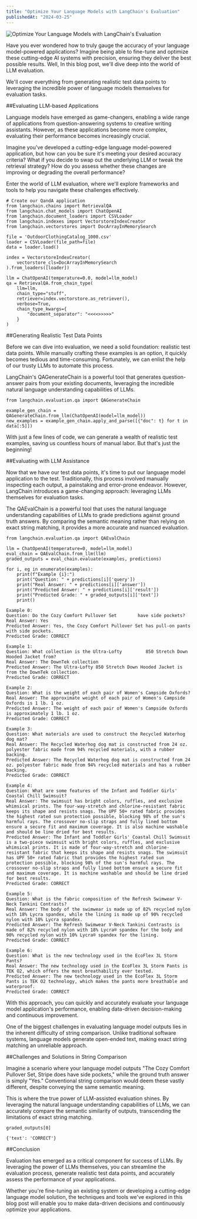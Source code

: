 ```yaml
---
title: "Optimize Your Language Models with LangChain's Evaluation"
publishedAt: "2024-03-25"
---
```


![Optimize Your Language Models with LangChain's Evaluation](https://dev-to-uploads.s3.amazonaws.com/uploads/articles/wwr4jr5ltap5hfwfyp2i.jpg)

 Have you ever wondered how to truly gauge the accuracy of your language model-powered applications? Imagine being able to fine-tune and optimize these cutting-edge AI systems with precision, ensuring they deliver the best possible results. Well, In this blog post, we'll dive deep into the world of LLM evaluation.

We'll cover everything from generating realistic test data points to leveraging the incredible power of language models themselves for evaluation tasks.

##Evaluating LLM-based Applications

Language models have emerged as game-changers, enabling a wide range of applications from question-answering systems to creative writing assistants. However, as these applications become more complex, evaluating their performance becomes increasingly crucial.

Imagine you've developed a cutting-edge language model-powered application, but how can you be sure it's meeting your desired accuracy criteria? What if you decide to swap out the underlying LLM or tweak the retrieval strategy? How do you assess whether these changes are improving or degrading the overall performance?

Enter the world of LLM evaluation, where we'll explore frameworks and tools to help you navigate these challenges effectively.

```
# Create our QandA application
from langchain.chains import RetrievalQA
from langchain.chat_models import ChatOpenAI
from langchain.document_loaders import CSVLoader
from langchain.indexes import VectorstoreIndexCreator
from langchain.vectorstores import DocArrayInMemorySearch

file = 'OutdoorClothingCatalog_1000.csv'
loader = CSVLoader(file_path=file)
data = loader.load()

index = VectorstoreIndexCreator(
    vectorstore_cls=DocArrayInMemorySearch
).from_loaders([loader])

llm = ChatOpenAI(temperature=0.0, model=llm_model)
qa = RetrievalQA.from_chain_type(
    llm=llm, 
    chain_type="stuff", 
    retriever=index.vectorstore.as_retriever(), 
    verbose=True,
    chain_type_kwargs={
        "document_separator": "<<<<>>>>>"
    }
)

``` 
##Generating Realistic Test Data Points

Before we can dive into evaluation, we need a solid foundation: realistic test data points. While manually crafting these examples is an option, it quickly becomes tedious and time-consuming. Fortunately, we can enlist the help of our trusty LLMs to automate this process.

LangChain's QAGenerateChain is a powerful tool that generates question-answer pairs from your existing documents, leveraging the incredible natural language understanding capabilities of LLMs.

```
from langchain.evaluation.qa import QAGenerateChain

example_gen_chain = QAGenerateChain.from_llm(ChatOpenAI(model=llm_model))
new_examples = example_gen_chain.apply_and_parse([{"doc": t} for t in data[:5]])

```
With just a few lines of code, we can generate a wealth of realistic test examples, saving us countless hours of manual labor. But that's just the beginning!

##Evaluating with LLM Assistance

Now that we have our test data points, it's time to put our language model application to the test. Traditionally, this process involved manually inspecting each output, a painstaking and error-prone endeavor. However, LangChain introduces a game-changing approach: leveraging LLMs themselves for evaluation tasks.

The QAEvalChain is a powerful tool that uses the natural language understanding capabilities of LLMs to grade predictions against ground truth answers. By comparing the semantic meaning rather than relying on exact string matching, it provides a more accurate and nuanced evaluation.

```
from langchain.evaluation.qa import QAEvalChain

llm = ChatOpenAI(temperature=0, model=llm_model)
eval_chain = QAEvalChain.from_llm(llm)
graded_outputs = eval_chain.evaluate(examples, predictions)

for i, eg in enumerate(examples):
    print(f"Example {i}:")
    print("Question: " + predictions[i]['query'])
    print("Real Answer: " + predictions[i]['answer'])
    print("Predicted Answer: " + predictions[i]['result']) 
    print("Predicted Grade: " + graded_outputs[i]['text'])
    print()

```
```
Example 0:
Question: Do the Cozy Comfort Pullover Set        have side pockets?
Real Answer: Yes
Predicted Answer: Yes, the Cozy Comfort Pullover Set has pull-on pants with side pockets.
Predicted Grade: CORRECT

Example 1:
Question: What collection is the Ultra-Lofty         850 Stretch Down Hooded Jacket from?
Real Answer: The DownTek collection
Predicted Answer: The Ultra-Lofty 850 Stretch Down Hooded Jacket is from the DownTek collection.
Predicted Grade: CORRECT

Example 2:
Question: What is the weight of each pair of Women's Campside Oxfords?
Real Answer: The approximate weight of each pair of Women's Campside Oxfords is 1 lb. 1 oz.
Predicted Answer: The weight of each pair of Women's Campside Oxfords is approximately 1 lb. 1 oz.
Predicted Grade: CORRECT

Example 3:
Question: What materials are used to construct the Recycled Waterhog dog mat?
Real Answer: The Recycled Waterhog dog mat is constructed from 24 oz. polyester fabric made from 94% recycled materials, with a rubber backing.
Predicted Answer: The Recycled Waterhog dog mat is constructed from 24 oz. polyester fabric made from 94% recycled materials and has a rubber backing.
Predicted Grade: CORRECT

Example 4:
Question: What are some features of the Infant and Toddler Girls' Coastal Chill Swimsuit?
Real Answer: The swimsuit has bright colors, ruffles, and exclusive whimsical prints. The four-way-stretch and chlorine-resistant fabric keeps its shape and resists snags. The UPF 50+ rated fabric provides the highest rated sun protection possible, blocking 98% of the sun's harmful rays. The crossover no-slip straps and fully lined bottom ensure a secure fit and maximum coverage. It is also machine washable and should be line dried for best results.
Predicted Answer: The Infant and Toddler Girls' Coastal Chill Swimsuit is a two-piece swimsuit with bright colors, ruffles, and exclusive whimsical prints. It is made of four-way-stretch and chlorine-resistant fabric that keeps its shape and resists snags. The swimsuit has UPF 50+ rated fabric that provides the highest rated sun protection possible, blocking 98% of the sun's harmful rays. The crossover no-slip straps and fully lined bottom ensure a secure fit and maximum coverage. It is machine washable and should be line dried for best results.
Predicted Grade: CORRECT

Example 5:
Question: What is the fabric composition of the Refresh Swimwear V-Neck Tankini Contrasts?
Real Answer: The body of the swimwear is made up of 82% recycled nylon with 18% Lycra spandex, while the lining is made up of 90% recycled nylon with 10% Lycra spandex.
Predicted Answer: The Refresh Swimwear V-Neck Tankini Contrasts is made of 82% recycled nylon with 18% Lycra® spandex for the body and 90% recycled nylon with 10% Lycra® spandex for the lining.
Predicted Grade: CORRECT

Example 6:
Question: What is the new technology used in the EcoFlex 3L Storm Pants?
Real Answer: The new technology used in the EcoFlex 3L Storm Pants is TEK O2, which offers the most breathability ever tested.
Predicted Answer: The new technology used in the EcoFlex 3L Storm Pants is TEK O2 technology, which makes the pants more breathable and waterproof.
Predicted Grade: CORRECT

```
With this approach, you can quickly and accurately evaluate your language model application's performance, enabling data-driven decision-making and continuous improvement.

One of the biggest challenges in evaluating language model outputs lies in the inherent difficulty of string comparison. Unlike traditional software systems, language models generate open-ended text, making exact string matching an unreliable approach.

##Challenges and Solutions in String Comparison

Imagine a scenario where your language model outputs "The Cozy Comfort Pullover Set, Stripe does have side pockets," while the ground truth answer is simply "Yes." Conventional string comparison would deem these vastly different, despite conveying the same semantic meaning.

This is where the true power of LLM-assisted evaluation shines. By leveraging the natural language understanding capabilities of LLMs, we can accurately compare the semantic similarity of outputs, transcending the limitations of exact string matching.

```
graded_outputs[0]
```

```
{'text': 'CORRECT'}
```

##Conclusion

Evaluation has emerged as a critical component for success of LLMs. By leveraging the power of LLMs themselves, you can streamline the evaluation process, generate realistic test data points, and accurately assess the performance of your applications.

Whether you're fine-tuning an existing system or developing a cutting-edge language model solution, the techniques and tools we've explored in this blog post will enable you to make data-driven decisions and continuously optimize your applications.
